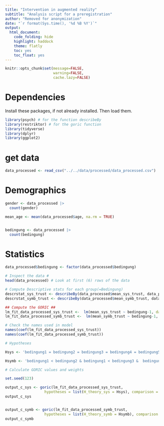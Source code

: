 ```yaml
---
title: "Intervention in augmented reality"
subtitle: "Analysis script for a preregistration"
author: "Removed for anonymization"
date: "`r format(Sys.time(), '%d %B %Y')`"
output:
  html_document:
    code_folding: hide
    highlight: haddock
    theme: flatly
    toc: yes
    toc_float: yes
---
```


```r
knitr::opts_chunk$set(message=FALSE,
                      warning=FALSE,
                      cache.lazy=FALSE)
```

# Dependencies
Install these packages, if not already installed. Then load them.
```r
library(psych) # for the function describeBy
library(restriktor) # for the goric function
library(tidyverse)
library(dplyr)
library(ggplot2)
```

# get data
```r
data_processed <- read_csv("../../data/processed/data_processed.csv")
```

# Demographics
```r
gender <- data_processed |>
  count(gender)

mean_age <- mean(data_processed$age, na.rm = TRUE)


bedingung <- data_processed |>
  count(bedingung)

```

# Statistics

```r
data_processed$bedingung <- factor(data_processed$bedingung)  

# Inspect the data #
head(data_processed) # Look at first (6) rows of the data

# Compute Descriptive stats for each group(=Bedingung)
descrstat_sys_trust <- describeBy(data_processed$mean_sys_trust, data_processed$bedingung, mat = TRUE)
descrstat_symb_trust <- describeBy(data_processed$mean_symb_trust, data_processed$bedingung, mat = TRUE)

## Compute the GORIC ##
lm_fit_data_processed_sys_trust <-  lm(mean_sys_trust ~ bedingung-1, data = data_processed)
lm_fit_data_processed_symb_trust <-  lm(mean_symb_trust ~ bedingung-1, data = data_processed)

# Check the names used in model
names(coef(lm_fit_data_processed_sys_trust))
names(coef(lm_fit_data_processed_symb_trust))

# Hypotheses 

Hsys <- 'bedingung1 = bedingung2 = bedingung3 = bedingung4 = bedingung5'

Hsymb <- 'bedingung1 < bedingung2 & bedingung1 < bedingung3 &  bedingung1 < bedingung4 &  bedingung1 < bedingung5'

# Calculate GORIC values and weights

set.seed(123)

output_c_sys <- goric(lm_fit_data_processed_sys_trust, 
                  hypotheses = list(H_theory_sys = Hsys), comparison = "complement")
output_c_sys


output_c_symb <- goric(lm_fit_data_processed_symb_trust, 
                  hypotheses = list(H_theory_symb = Hsymb), comparison = "complement")
output_c_symb


```




```r

```

